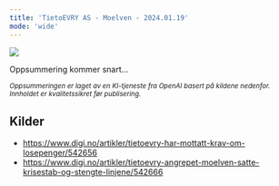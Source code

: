 ```yaml
---
title: 'TietoEVRY AS - Moelven - 2024.01.19'
mode: 'wide'
---
```


<Frame>
<img src="/images/tietoevry.png" noZoom/>
</Frame>

Oppsummering kommer snart...

<sup><i>Oppsummeringen er laget av en KI-tjeneste fra OpenAI basert på kildene nedenfor. Innholdet er kvalitetssikret før publisering.</i></sup>

## Kilder
- https://www.digi.no/artikler/tietoevry-har-mottatt-krav-om-losepenger/542656
- https://www.digi.no/artikler/tietoevry-angrepet-moelven-satte-krisestab-og-stengte-linjene/542666
